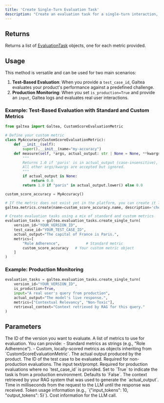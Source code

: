 ```yaml
---
title: 'Create Single-Turn Evaluation Task'
description: "Create an evaluation task for a single-turn interaction, either from a test case or production data."
---
```


## Returns
Returns a list of [EvaluationTask](/concepts/product/version/session/evaluation/task) objects, one for each metric provided.

## Usage
This method is versatile and can be used for two main scenarios:
1.  **Test-Based Evaluation**: When you provide a `test_case_id`, Galtea evaluates your product's performance against a predefined challenge.
2.  **Production Monitoring**: When you set `is_production=True` and provide an `input`, Galtea logs and evaluates real user interactions.


### Example: Test-Based Evaluation with Standard and Custom Metrics
```python
from galtea import Galtea, CustomScoreEvaluationMetric

# Define your custom metric
class MyAccuracy(CustomScoreEvaluationMetric):
    def __init__(self):
        super().__init__(name="my-accuracy")
    def measure(self, *args, actual_output: str | None = None, **kwargs) -> float:
        """
        Returns 1.0 if 'paris' is in actual_output (case-insensitive), else 0.0.
        All other args/kwargs are accepted but ignored.
        """
        if actual_output is None:
            return 0.0
        return 1.0 if "paris" in actual_output.lower() else 0.0

custom_score_accuracy = MyAccuracy()

# If the metric does not exist yet in the platform, you can create it like this:
galtea.metrics.create(name=custom_score_accuracy.name, description='checks for the presence of the keyword "paris" in the output')

# Create evaluation tasks using a mix of standard and custom metrics
evaluation_tasks = galtea.evaluation_tasks.create_single_turn(
    version_id="YOUR_VERSION_ID",
    test_case_id="YOUR_TEST_CASE_ID",
    actual_output="The capital of France is Paris.",
    metrics=[
        "Role Adherence",            # Standard metric
        custom_score_accuracy   # Your custom metric object
    ]
)
```

### Example: Production Monitoring
```python
evaluation_tasks = galtea.evaluation_tasks.create_single_turn(
    version_id="YOUR_VERSION_ID",
    is_production=True,
    input="A real user's query from production",
    actual_output="The model's live response.",
    metrics=["Contextual Relevancy", "Non-Toxic"],
    retrieval_context="Context retrieved by RAG for this query."
)
```

## Parameters
<ResponseField name="version_id" type="string" required>
  The ID of the version you want to evaluate.
</ResponseField>
<ResponseField name="metrics" type="List[string | CustomScoreEvaluationMetric]" required>
  A list of metrics to use for evaluation. You can provide:
  - Standard metrics as strings (e.g., "Role Adherence").
  - Custom, locally-scored metrics as objects inheriting from `CustomScoreEvaluationMetric`.
</ResponseField>
<ResponseField name="actual_output" type="string" required>
  The actual output produced by the product.
</ResponseField>
<ResponseField name="test_case_id" type="string" optional>
  The ID of the test case to be evaluated. Required for non-production evaluations.
</ResponseField>
<ResponseField name="input" type="string" optional>
  The input text/prompt. Required for production evaluations where no `test_case_id` is provided.
</ResponseField>
<ResponseField name="is_production" type="boolean" optional>
  Set to `True` to indicate the task is from a production environment. Defaults to `False`.
</ResponseField>
<ResponseField name="retrieval_context" type="string" optional>
  The context retrieved by your RAG system that was used to generate the `actual_output`.
</ResponseField>
<ResponseField name="latency" type="float" optional>
  Time in milliseconds from the request to the LLM until the response was received.
</ResponseField>
<ResponseField name="usage_info" type="dict[str, float]" optional>
  Token usage information (e.g., `{"input_tokens": 10, "output_tokens": 5}`).
</ResponseField>
<ResponseField name="cost_info" type="dict[str, float]" optional>
  Cost information for the LLM call.
</ResponseField>
